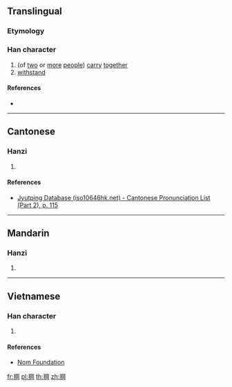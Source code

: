 {{character info/new}}
==Translingual==

===Etymology===
{{Han compound|手|岡|c1=s|c2=p|t1=hand|ls=psc}}

===Han character===
{{Han char|rn=64|rad=手|as=08|sn=11|four=|canj=QBTU|ids=⿰扌岡}}

# (of [[two]] or [[more]] [[people]]) [[carry]] [[together]]
# [[withstand]]

====References====
* {{Han ref|kx=0436.170|dkj=12240|dj=0786.030|hdz=31897.120|uh=6386|ud=25478}}

----

==Cantonese==

===Hanzi===
{{yue-hanzi|jyut=[[gong1]]|y=gong1}}

# {{defn|lang=yue|sort=手08}}

====References====
* [http://www.iso10646hk.net/jp/document/download.jsp Jyutping Database (iso10646hk.net) - Cantonese Pronunciation List (Part 2), p. 115]

----

==Mandarin==

===Hanzi===
{{cmn-hanzi|pin=[[gāng]] ([[gang1]])|wg=kang<sup>1</sup>}}

# {{defn|lang=cmn|sort=手08}}

----

==Vietnamese==

===Han character===
{{vi-hantu|rs=手08|[[gang]], [[giang]]}}

# {{defn|lang=vi|sort=手08}}

====References====
* [http://nomfoundation.org/common/nom_details.php?codepoint=6386 Nom Foundation]

[[fr:掆]]
[[pl:掆]]
[[th:掆]]
[[zh:掆]]